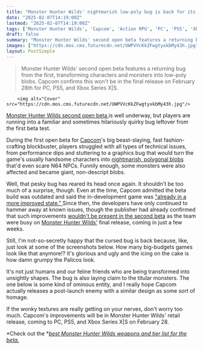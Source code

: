 ```yaml
---
title: "Monster Hunter Wilds' nightmarish low-poly bug is back for its second beta, but don't be too surprised - Capcom said improvements wouldn't show until launch"
date: "2025-02-07T14:19:00Z"
lastmod: "2025-02-07T14:19:00Z"
tags: ['Monster Hunter Wilds', 'Capcom', 'Action RPG', 'PC', 'PS5', 'Xbox Series X|S', 'Open Beta', 'Bug', 'Graphics Glitch']
draft: false
summary: "Monster Hunter Wilds' second open beta features a returning bug from the first, transforming characters and monsters into low-poly blobs.  Capcom confirms this won't be in the final release on February 28th for PC, PS5, and Xbox Series X|S."
images: ["https://cdn.mos.cms.futurecdn.net/UWPVVcKkZFwgtyxkbMy43h.jpg"]
layout: PostSimple
---
```

> Monster Hunter Wilds' second open beta features a returning bug from the first, transforming characters and monsters into low-poly blobs.  Capcom confirms this won't be in the final release on February 28th for PC, PS5, and Xbox Series X|S.


        <img alt="Cover" src="https://cdn.mos.cms.futurecdn.net/UWPVVcKkZFwgtyxkbMy43h.jpg"/>
        
[Monster Hunter Wilds second open beta ](https://www.gamesradar.com/games/monster-hunter-wilds-beta-second-how-to-access/)is well underway, but players are running into a familiar and sometimes hilariously quirky bug leftover from the first beta test.

During the first open beta for [Capcom](https://www.gamesradar.com/tag/capcom/)'s big beast-slaying, fast fashion-crafting blockbuster, players struggled with all types of technical issues, from performance dips and stuttering to a graphics bug that would turn the game's usually handsome characters into [nightmarish, polygonal blobs](https://www.gamesradar.com/games/monster-hunter/monster-hunter-wilds-beta-pulls-in-nearly-half-a-million-concurrent-steam-players-some-of-which-are-being-turned-into-ps1-style-low-poly-blobs/) that'd even scare N64 NPCs. Funnily enough, some monsters were also affected and became giant, non-descript blobs.

Well, that pesky bug has reared its head once again. It shouldn't be too much of a surprise, though. Even at the time, Capcom admitted the beta build was outdated and said the in-development game was ["already in a more improved state." ](https://www.gamesradar.com/games/monster-hunter/as-monster-hunter-wilds-pc-players-fight-horrible-polygons-and-struggle-to-hit-60-fps-capcom-says-the-game-is-already-in-a-more-improved-state-compared-to-the-beta/)Since then, the developers have only continued to hammer away at known issues, though the publisher had already confirmed that such improvements [wouldn't be present in the second beta](https://www.gamesradar.com/games/monster-hunter/monster-hunter-wilds-gets-a-second-beta-test-with-a-returning-monster-from-the-series-but-improvements-from-the-first-round-wont-be-ready-in-time/) as the team were busy on [Monster Hunter Wilds'](https://www.gamesradar.com/games/monster-hunter/monster-hunter-wilds-guide/) final release, coming in just a few weeks.

Still, I'm not-so-secretly happy that the cursed bug is back because, like, just look at some of the screenshots below. How many big-budgets games look like that anymore!? It's glorious and ugly and the icing on the cake is how damn grumpy the Palicos look.

It's not just humans and our feline friends who are being transformed into unsightly shapes. The bug is also laying claim to the titular monsters. The one below is some kind of ominous entity, and I really hope Capcom actually releases a post-launch enemy with a similar design as some sort of homage.

If the wonky textures are really getting on your nerves, don't worry too much. Capcom's improvements will be in Monster Hunter Wilds' retail release, coming to PC, PS5, and Xbox Series X|S on February 28.

*Check out the *[<em>best Monster Hunter Wilds weapons and tier list for the beta.</em>](https://www.gamesradar.com/games/monster-hunter/monster-hunter-wilds-weapon-tier-list-best/)
        